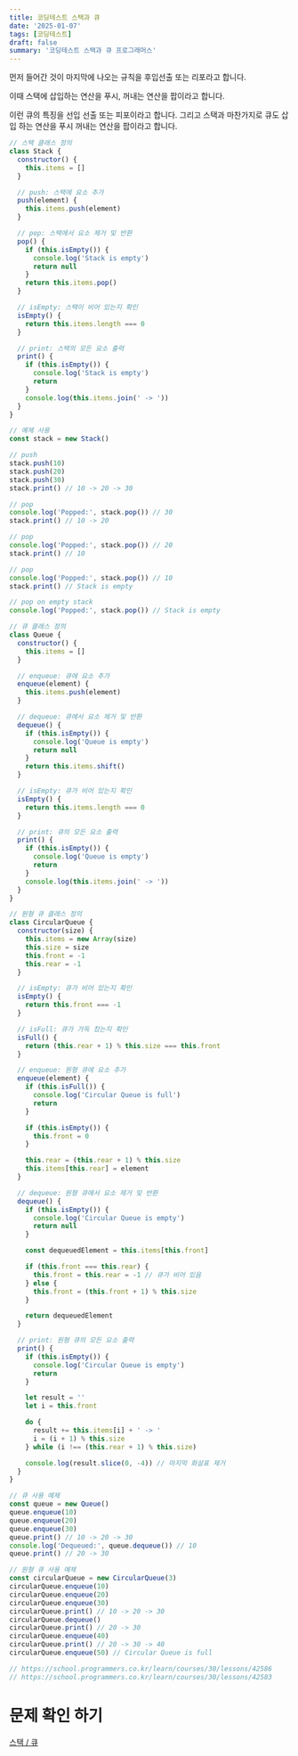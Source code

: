 ```yaml
---
title: 코딩테스트 스택과 큐
date: '2025-01-07'
tags: [코딩테스트]
draft: false
summary: '코딩테스트 스택과 큐 프로그래머스'
---
```


먼저 들어간 것이 마지막에 나오는 규칙을 후입선출 또는 리포라고 합니다.

이때 스택에 삽입하는 연산을 푸시, 꺼내는 연산을 팝이라고 합니다.

이런 큐의 특징을 선입 선출 또는 피포이라고 합니다. 그리고 스택과 마찬가지로 큐도 삽입 하는 연산을 푸시 꺼내는 연산을 팝이라고 합니다.

```jsx
// 스택 클래스 정의
class Stack {
  constructor() {
    this.items = []
  }

  // push: 스택에 요소 추가
  push(element) {
    this.items.push(element)
  }

  // pop: 스택에서 요소 제거 및 반환
  pop() {
    if (this.isEmpty()) {
      console.log('Stack is empty')
      return null
    }
    return this.items.pop()
  }

  // isEmpty: 스택이 비어 있는지 확인
  isEmpty() {
    return this.items.length === 0
  }

  // print: 스택의 모든 요소 출력
  print() {
    if (this.isEmpty()) {
      console.log('Stack is empty')
      return
    }
    console.log(this.items.join(' -> '))
  }
}

// 예제 사용
const stack = new Stack()

// push
stack.push(10)
stack.push(20)
stack.push(30)
stack.print() // 10 -> 20 -> 30

// pop
console.log('Popped:', stack.pop()) // 30
stack.print() // 10 -> 20

// pop
console.log('Popped:', stack.pop()) // 20
stack.print() // 10

// pop
console.log('Popped:', stack.pop()) // 10
stack.print() // Stack is empty

// pop on empty stack
console.log('Popped:', stack.pop()) // Stack is empty
```

```jsx
// 큐 클래스 정의
class Queue {
  constructor() {
    this.items = []
  }

  // enqueue: 큐에 요소 추가
  enqueue(element) {
    this.items.push(element)
  }

  // dequeue: 큐에서 요소 제거 및 반환
  dequeue() {
    if (this.isEmpty()) {
      console.log('Queue is empty')
      return null
    }
    return this.items.shift()
  }

  // isEmpty: 큐가 비어 있는지 확인
  isEmpty() {
    return this.items.length === 0
  }

  // print: 큐의 모든 요소 출력
  print() {
    if (this.isEmpty()) {
      console.log('Queue is empty')
      return
    }
    console.log(this.items.join(' -> '))
  }
}

// 원형 큐 클래스 정의
class CircularQueue {
  constructor(size) {
    this.items = new Array(size)
    this.size = size
    this.front = -1
    this.rear = -1
  }

  // isEmpty: 큐가 비어 있는지 확인
  isEmpty() {
    return this.front === -1
  }

  // isFull: 큐가 가득 찼는지 확인
  isFull() {
    return (this.rear + 1) % this.size === this.front
  }

  // enqueue: 원형 큐에 요소 추가
  enqueue(element) {
    if (this.isFull()) {
      console.log('Circular Queue is full')
      return
    }

    if (this.isEmpty()) {
      this.front = 0
    }

    this.rear = (this.rear + 1) % this.size
    this.items[this.rear] = element
  }

  // dequeue: 원형 큐에서 요소 제거 및 반환
  dequeue() {
    if (this.isEmpty()) {
      console.log('Circular Queue is empty')
      return null
    }

    const dequeuedElement = this.items[this.front]

    if (this.front === this.rear) {
      this.front = this.rear = -1 // 큐가 비어 있음
    } else {
      this.front = (this.front + 1) % this.size
    }

    return dequeuedElement
  }

  // print: 원형 큐의 모든 요소 출력
  print() {
    if (this.isEmpty()) {
      console.log('Circular Queue is empty')
      return
    }

    let result = ''
    let i = this.front

    do {
      result += this.items[i] + ' -> '
      i = (i + 1) % this.size
    } while (i !== (this.rear + 1) % this.size)

    console.log(result.slice(0, -4)) // 마지막 화살표 제거
  }
}

// 큐 사용 예제
const queue = new Queue()
queue.enqueue(10)
queue.enqueue(20)
queue.enqueue(30)
queue.print() // 10 -> 20 -> 30
console.log('Dequeued:', queue.dequeue()) // 10
queue.print() // 20 -> 30

// 원형 큐 사용 예제
const circularQueue = new CircularQueue(3)
circularQueue.enqueue(10)
circularQueue.enqueue(20)
circularQueue.enqueue(30)
circularQueue.print() // 10 -> 20 -> 30
circularQueue.dequeue()
circularQueue.print() // 20 -> 30
circularQueue.enqueue(40)
circularQueue.print() // 20 -> 30 -> 40
circularQueue.enqueue(50) // Circular Queue is full

// https://school.programmers.co.kr/learn/courses/30/lessons/42586
// https://school.programmers.co.kr/learn/courses/30/lessons/42583
```

# 문제 확인 하기

[스택 / 큐](https://www.notion.so/1744843169a980babde6f0e4879bc38a?pvs=21)
